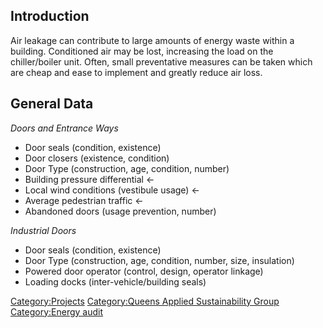 {{QASpage}}
==Introduction==
Air leakage can contribute to large amounts of energy waste within a building.  Conditioned air may be lost, increasing the load on the chiller/boiler unit.  Often, small preventative measures can be taken which are cheap and ease to implement and greatly reduce air loss.

==General Data==
''Doors and Entrance Ways''
*Door seals (condition, existence)
*Door closers (existence, condition)
*Door Type (construction, age, condition, number)
*Building pressure differential <-
*Local wind conditions (vestibule usage) <-
*Average pedestrian traffic <-
*Abandoned doors (usage prevention, number)
''Industrial Doors''
*Door seals (condition, existence)
*Door Type (construction, age, condition, number, size, insulation)
*Powered door operator (control, design, operator linkage)
*Loading docks (inter-vehicle/building seals)
[[Category:Projects]]
[[Category:Queens Applied Sustainability Group]]
[[Category:Energy audit]]